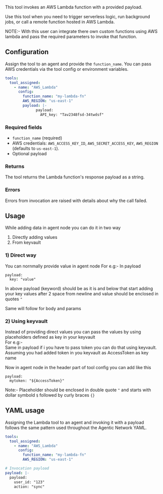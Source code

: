 This tool invokes an AWS Lambda function with a provided payload.

Use this tool when you need to trigger serverless logic, run background jobs, or call a remote function hosted in AWS Lambda.

NOTE:- With this user can integrate there own custom functions using AWS lambda and pass the required parameters to invoke that function.

## Configuration

Assign the tool to an agent and provide the `function_name`. You can pass AWS credentials via the tool config or environment variables.

```yaml
tools:
  tool_assigned:
    - name: "AWS_Lambda"
      config:
        function_name: "my-lambda-fn"
        AWS_REGION: "us-east-1"
        payload: |-
              payload:
                API_key: "Tav2348fsd-34twdsf"
```



### Required fields

- `function_name` (required)
- AWS credentials: `AWS_ACCESS_KEY_ID`, `AWS_SECRET_ACCESS_KEY`, `AWS_REGION` (defaults to `us-east-1`).
- Optional payload

### Returns

The tool returns the Lambda function's response payload as a string.

### Errors

Errors from invocation are raised with details about why the call failed.

## Usage

While adding data in agent node you can do it in two way
1. Directly adding values
2. From keyvault

### 1) Direct way

You can nornmally provide value in agent node
For e.g:-
In payload
```
payload:     
  key: "value" 
```
In above payload (keyword) should be as it is and below that start adding your key values after 2 space from newline and value should be enclosed in quotes `"` 

Same will follow for body and params

### 2) Using keyvault

Instead of providing direct values you can pass the values by using placeholders defined as key in your keyvault <br />
For e.g:-<br />
Same in payload if i you have to pass token you can do that using keyvault. Assuming you had added token in you keyvault as AccessToken as key name

Now in agent node in the header part of tool config you can add like this
```
payload:     
  mytoken: "${AccessToken}" 
```
Note:- Placeholder should be enclosed in double quote `"` and starts with dollar symbold `$` followed by curly braces `{}`

## YAML usage

Assigning the Lambda tool to an agent and invoking it with a payload follows the same pattern used throughout the Agentic Network YAML.

```yaml
tools:
  tool_assigned:
    - name: "AWS_Lambda"
      config:
        function_name: "my-lambda-fn"
        AWS_REGION: "us-east-1"

# Invocation payload
payload: |-
  payload:
    user_id: "123"
    action: "sync"
```
